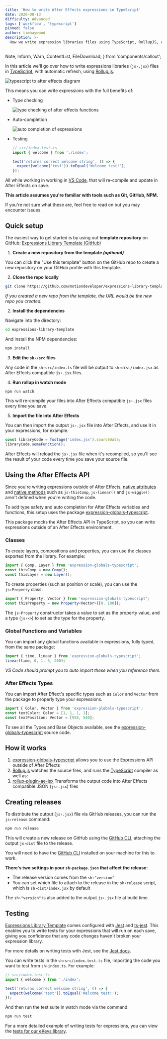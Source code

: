 ```yaml
---
title: 'How to write After Effects expressions in TypeScript'
date: 2020-08-13
difficulty: Advanced
tags: ['workflow', 'typescript']
pinned: false
author: timhaywood
description: >-
  How we write expression libraries files using TypeScript, RollupJS, and rollup-plugin-ae-jsx, adding auto completion and type checking when writing After Effects Expressions in VS Code.
---
```


  Note,
  Inform,
  Warn,
  ContentList,
  FileDownload,
} from 'components/callout';

In this article we'll go over how to write expressions libraries (`js›.jsx`) files in [TypeScript](https://www.typescriptlang.org/), with automatic refresh, using [Rollup.js](https://rollupjs.org/guide/en/).

![typescript to after effects diagram](typescript-to-ae-diagram.png)

This means you can write expressions with the full benefits of:

- Type checking

  ![type checking of after effects functions](expression-type-checking.png)

- Auto-completion

  ![auto completion of expressions](auto-completion.png)

- Testing

  ```js
  // src/index.test.ts
  import { welcome } from './index';

  test('returns correct welcome string', () => {
    expect(welcome('test')).toEqual('Welcome test!');
  });
  ```

All while working in working in [VS Code](http://code.visualstudio.com), that will re-compile and update in After Effects on save.

<Note>

**This article assumes you're familiar with tools such  as Git, GitHub, NPM.**

If you're not sure what these are, feel free to read on but you may encounter issues.

</Note>

## Quick setup

The easiest way to get started is by using out **template repository** on GitHub: [Expressions Library Template (GitHub)](https://github.com/motiondeveloper/expressions-library-template)

1. **Create a new repository from the template *(optional)***

  You can click the "Use this template" button on the GitHub repo to create a new repository on your GitHub profile with this template.

2. **Clone the repo locally**

  ```sh
  git clone https://github.com/motiondeveloper/expressions-library-template.git
  ```

  *If you created a new repo from the template, the URL would be the new repo you created.*

2. **Install the dependencies**

  Navigate into the directory:

  ```sh
  cd expressions-library-template
  ```

  And install the NPM dependencies:

  ```sh
  npm install
  ```

3. **Edit the `sh›/src` files**

  Any code in the `sh›src/index.ts` file will be output to `sh›dist/index.jsx` as After Effects compatible `js›.jsx` files.

4. **Run rollup in watch mode**

  ```sh
  npm run watch
  ```

  This will re-compile your files into After Effects compatible `js›.jsx` files every time you save.

5. **Import the file into After Effects**

  You can then import the output `js›.jsx` file into After Effects, and use it in your expressions, for example.

  ```js
  const libraryCode = footage('index.jsx').sourceData;
  libraryCode.someFunction();
  ```

  After Effects will reload the `js›.jsx` file when it's recompiled, so you'll see the result of your code every time you save your source file.


## Using the After Effects API

Since you're writing expressions outside of After Effects, [native attributes](/blog/basics-native-attributes) and [native methods](/blog/basics-native-methods) such as `js›thisComp`, `js›linear()` and `js›wiggle()` aren't defined when you're writing the code.

<Inform>

To add type safety and auto completion for After Effects variables and functions, this setup uses the package [expression-globals-typescript](https://github.com/motiondeveloper/expression-globals-typescript).

</Inform>

This package mocks the After Effects API in TypeScript, so you can write expressions outside of an After Effects environment.

### Classes

To create layers, compositions and properties, you can use the classes exported from the library. For example:

```ts
import { Comp, Layer } from 'expression-globals-typescript';
const thisComp = new Comp();
const thisLayer = new Layer();
```

To create properties (such as position or scale), you can use the `js›Property` class.

```ts
import { Property, Vector } from 'expression-globals-typescript';
const thisProperty = new Property<Vector>([0, 100]);
```

The `js›Property` constructor takes a value to set as the property value, and a type (`js›<>`) to set as the type for the property.

### Global Functions and Variables

You can import any global functions available in expressions, fully typed, from the same package:

```ts
import { time, linear } from 'expression-globals-typescript';
linear(time, 0, 1, 5, 200);
```

*VS Code should prompt you to auto import these when you reference them.*

### After Effects Types

You can import After Effect's specific types such as `Color` and `Vector` from the package to properly type your expressions.

```typescript
import { Color, Vector } from 'expression-globals-typescript';
const textColor: Color = [1, 1, 1, 1];
const textPosition: Vector = [950, 540];
```

<Inform>

To see all the Types and Base Objects available, see the [expression-globals-typescript](https://github.com/motiondeveloper/expression-globals-typescript) source code.

</Inform>

## How it works

1. [expression-globals-typescript](https://github.com/motiondeveloper/expression-globals-typescript) allows you to use the Expressions API outside of After Effects
2. [Rollup.js](https://rollupjs.org/guide/en/) watches the source files, and runs the [TypeScript](https://www.typescriptlang.org/) compiler as well as:
3. [rollup-plugin-ae-jsx](https://github.com/motiondeveloper/rollup-plugin-ae-jsx) Transforms the output code into After Effects compatible JSON (`js›.jsx`) files


## Creating releases

To distribute the output (`js›.jsx`) file via GitHub releases, you can run the `js›release` command:

```sh
npm run release
```

This will create a new release on GitHub using the [GitHub CLI](https://github.com/cli/cli), attaching the output `js›dist` file to the release.

<Inform>

You will need to have the [GitHub CLI](https://github.com/cli/cli) installed on your machine for this to work.

</Inform>

**There's two settings in your `sh›package.json` that affect the release:**

- The release version comes from the `sh›"version"`
- You can set which file to attach to the release in the `sh›release` script, which is `sh›dist/index.jsx` by default

<Note>

The `sh›"version"` is also added to the output `js›.jsx` file at build time.

</Note>

## Testing

[Expressions Library Template](https://github.com/motiondeveloper/expressions-library-template) comes configured with [Jest](https://jestjs.io/) and [ts-jest](https://github.com/kulshekhar/ts-jest). This enables you to write tests for your expressions that will run on each save, giving you confidence that any code changes haven't broken your expression library.

<Inform>

For more details on writing tests with Jest, see the [Jest docs](https://jestjs.io/docs/en/getting-started).

</Inform>

You can write tests in the `sh›src/index.test.ts` file, importing the code you want to test from `sh›index.ts`. For example:

```js
// src/index.test.ts
import { welcome } from './index';

test('returns correct welcome string', () => {
  expect(welcome('test')).toEqual('Welcome test!');
});
```

And then run the test suite in watch mode via the command:

```sh
npm run test
```

<Inform>

For a more detailed example of writing tests for expressions, you can view the [tests for our eKeys library](https://github.com/motiondeveloper/eKeys/blob/master/src/index.test.ts).

</Inform>
